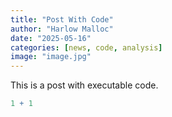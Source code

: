 ```yaml
---
title: "Post With Code"
author: "Harlow Malloc"
date: "2025-05-16"
categories: [news, code, analysis]
image: "image.jpg"
---
```


This is a post with executable code.

```r
1 + 1
```
